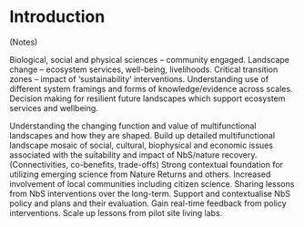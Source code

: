 # Introduction {.unnumbered}

(Notes)

Biological, social and physical sciences – community engaged.
Landscape change – ecosystem services, well-being, livelihoods.
Critical transition zones – impact of 'sustainability' interventions.
Understanding use of different system framings and forms of knowledge/evidence across scales.
Decision making for resilient future landscapes which support ecosystem services and wellbeing.

Understanding the changing function and value of multifunctional landscapes and how they are shaped.
Build up detailed multifunctional landscape mosaic of social, cultural, biophysical and economic issues associated with the suitability and impact of NbS/nature recovery. (Connectivities, co-benefits, trade-offs)
Strong contextual foundation for utilizing emerging science from Nature Returns and others.
Increased involvement of local communities including citizen science.
Sharing lessons from NbS interventions over the long-term.
Support and contextualise NbS policy and plans and their evaluation.
Gain real-time feedback from policy interventions.
Scale up lessons from pilot site living labs.
